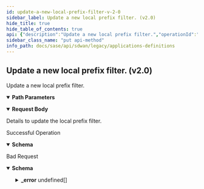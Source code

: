 ```yaml
---
id: update-a-new-local-prefix-filter-v-2-0
sidebar_label: Update a new local prefix filter. (v2.0)
hide_title: true
hide_table_of_contents: true
api: {"description":"Update a new local prefix filter.","operationId":"put-v2.0-api-tenants-tenant_id-localprefixfilters-id","parameters":[{"description":"Tenant Id","in":"path","name":"tenant_id","required":true,"schema":{"description":"Tenant Id","type":"string"}},{"description":"Local Prefix Filter Id","in":"path","name":"id","required":true,"schema":{"description":"Id","type":"string"}}],"requestBody":{"content":{"application/json":{"schema":{"properties":{"description":{"description":"Description: Size(max = 256, error = PREFIXFILTER_INVALID_DESCRIPTION: Prefix filter description exceeds limit., min = 0) ","type":"string"},"id":{"description":"Id","type":"string"},"name":{"description":"Name: Size(max = 128, error = PREFIXFILTER_INVALID_NAME: Prefix filter name exceeds limit., min = 1) Required(error = PREFIXFILTER_NAME_REQUIRED: Prefix filter name required.) ","type":"string"}},"required":["name"]}}},"description":"Details to update the local prefix filter."},"responses":{"200":{"content":{"application/json":{"schema":{"properties":{"description":{"description":"Description: Size(max = 256, error = PREFIXFILTER_INVALID_DESCRIPTION: Prefix filter description exceeds limit., min = 0) ","type":"string"},"id":{"description":"Id","type":"string"},"name":{"description":"Name: Size(max = 128, error = PREFIXFILTER_INVALID_NAME: Prefix filter name exceeds limit., min = 1) Required(error = PREFIXFILTER_NAME_REQUIRED: Prefix filter name required.) ","type":"string"}},"required":["name"]}}},"description":"Successful Operation"},"400":{"content":{"application/json":{"example":{"value":{"_error":[{"code":"SECURITY_FILTER_DUPLICATE_FILTER"},{"code":"SECURITY_FILTER_NAME_REQUIRED"},{"code":"SECURITY_FILTER_INVALID_NAME"},{"code":"SECURITY_FILTER_INVALID_DESCRIPTION"},{"code":"JSON_SCHEMA_MISMATCH"}]}},"schema":{"properties":{"_error":{"items":{"properties":{"code":{"type":"string"},"message":{"type":"string"}}},"type":"array"}}}}},"description":"Bad Request"}},"tags":["Applications"],"method":"put","path":"/v2.0/api/tenants/{tenant_id}/localprefixfilters/{id}","servers":[{"url":"/"}],"jsonRequestBodyExample":{"description":"string","id":"string","name":"string"},"info":{"contact":{},"description":"List of APIs used to manage an application definition specific query, overrides, and version information.","title":"Applications Definitions","version":"Latest"},"postman":{"name":"Update a new local prefix filter. (v2.0)","description":{"content":"Update a new local prefix filter.","type":"text/plain"},"url":{"path":["v2.0","api","tenants",":tenant_id","localprefixfilters",":id"],"host":["{{baseUrl}}"],"query":[],"variable":[{"disabled":false,"description":{"content":"(Required) Tenant Id","type":"text/plain"},"type":"any","value":"","key":"tenant_id"},{"disabled":false,"description":{"content":"(Required) Local Prefix Filter Id","type":"text/plain"},"type":"any","value":"","key":"id"}]},"header":[{"key":"Content-Type","value":"application/json"},{"key":"Accept","value":"application/json"}],"method":"PUT","body":{"mode":"raw","raw":"\"\"","options":{"raw":{"language":"json"}}}}}
sidebar_class_name: "put api-method"
info_path: docs/sase/api/sdwan/legacy/applications-definitions
---
```



## Update a new local prefix filter. (v2.0)



Update a new local prefix filter.

<details style={{"marginBottom":"1rem"}} data-collapsed={false} open={true}><summary style={{}}><strong>Path Parameters</strong></summary><div><ul><ParamsItem className={"paramsItem"} param={{"description":"Tenant Id","in":"path","name":"tenant_id","required":true,"schema":{"description":"Tenant Id","type":"string"}}}></ParamsItem><ParamsItem className={"paramsItem"} param={{"description":"Local Prefix Filter Id","in":"path","name":"id","required":true,"schema":{"description":"Id","type":"string"}}}></ParamsItem></ul></div></details><details style={{}} data-collapsed={false} open={true}><summary style={{"textAlign":"left"}}><strong>Request Body</strong></summary><div style={{"textAlign":"left","marginLeft":"1rem"}}><div style={{"marginTop":"1rem","marginBottom":"1rem"}}>

Details to update the local prefix filter.

</div></div><ul style={{"marginLeft":"1rem"}}><SchemaItem collapsible={false} name={"description"} required={false} schemaDescription={"Description: Size(max = 256, error = PREFIXFILTER_INVALID_DESCRIPTION: Prefix filter description exceeds limit., min = 0) "} schemaName={"string"} qualifierMessage={undefined}></SchemaItem><SchemaItem collapsible={false} name={"id"} required={false} schemaDescription={"Id"} schemaName={"string"} qualifierMessage={undefined}></SchemaItem><SchemaItem collapsible={false} name={"name"} required={true} schemaDescription={"Name: Size(max = 128, error = PREFIXFILTER_INVALID_NAME: Prefix filter name exceeds limit., min = 1) Required(error = PREFIXFILTER_NAME_REQUIRED: Prefix filter name required.) "} schemaName={"string"} qualifierMessage={undefined}></SchemaItem></ul></details><div><ApiTabs><TabItem label={"200"} value={"200"}><div>

Successful Operation

</div><div><details style={{}} data-collapsed={false} open={true}><summary style={{"textAlign":"left"}}><strong>Schema</strong></summary><div style={{"textAlign":"left","marginLeft":"1rem"}}></div><ul style={{"marginLeft":"1rem"}}><SchemaItem collapsible={false} name={"description"} required={false} schemaDescription={"Description: Size(max = 256, error = PREFIXFILTER_INVALID_DESCRIPTION: Prefix filter description exceeds limit., min = 0) "} schemaName={"string"} qualifierMessage={undefined}></SchemaItem><SchemaItem collapsible={false} name={"id"} required={false} schemaDescription={"Id"} schemaName={"string"} qualifierMessage={undefined}></SchemaItem><SchemaItem collapsible={false} name={"name"} required={true} schemaDescription={"Name: Size(max = 128, error = PREFIXFILTER_INVALID_NAME: Prefix filter name exceeds limit., min = 1) Required(error = PREFIXFILTER_NAME_REQUIRED: Prefix filter name required.) "} schemaName={"string"} qualifierMessage={undefined}></SchemaItem></ul></details></div></TabItem><TabItem label={"400"} value={"400"}><div>

Bad Request

</div><div><details style={{}} data-collapsed={false} open={true}><summary style={{"textAlign":"left"}}><strong>Schema</strong></summary><div style={{"textAlign":"left","marginLeft":"1rem"}}></div><ul style={{"marginLeft":"1rem"}}><SchemaItem collapsible={true} className={"schemaItem"}><details style={{}}><summary style={{}}><strong>_error</strong><span style={{"opacity":"0.6"}}> undefined[]</span></summary><div style={{"marginLeft":"1rem"}}><SchemaItem collapsible={false} name={"code"} required={false} schemaDescription={undefined} schemaName={"string"} qualifierMessage={undefined}></SchemaItem><SchemaItem collapsible={false} name={"message"} required={false} schemaDescription={undefined} schemaName={"string"} qualifierMessage={undefined}></SchemaItem></div></details></SchemaItem></ul></details></div></TabItem></ApiTabs></div>
      